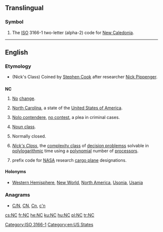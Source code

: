 {{also|N.C.|nC|.nc}}
==Translingual==

===Symbol===
{{head|mul|symbol}}

# The [[ISO]] 3166-1 two-letter (alpha-2) code for [[New Caledonia]].

[[Category:ISO 3166-1]]
----

==English==

===Etymology===
* (Nick's Class) Coined by [[w:Stephen Cook|Stephen Cook]] after researcher [[w:Nick Pippenger|Nick Pippenger]].

==={{abbreviation-old|en}}===
'''NC'''
# [[no|No]] [[change]].
# {{context|US|lang=en}} [[North Carolina]], a state of the [[United States of America]].
# {{context|legal|lang=en}} [[nolo contendere|Nolo contendere]], [[no contest]], a plea in criminal cases.
# {{context|linguistics|lang=en}} [[noun class|Noun class]].
# {{context|electronics|of a [[relay]]|lang=en}} Normally closed.
# {{context|computing theory|lang=en}} ''[[w:NC (complexity)|Nick's Class]]'', the [[complexity class]] of [[decision problems]]s solvable in [[polylogarithmic]] time using a [[polynomial]] number of [[processor]]s.
# {{context|US|aviation|lang=en}} prefix code for [[NASA]] research [[cargo plane]] designations.

====Holonyms====
* [[Western Hemisphere]], [[New World]], [[North America]], [[Usonia]], [[Usania]]

===Anagrams===
* [[C/N#English|C/N]], [[CN#English|CN]], [[Cn#English|Cn]], [[c'n#English|c'n]]

[[Category:en:US States]]

[[cs:NC]]
[[fr:NC]]
[[he:NC]]
[[ku:NC]]
[[hu:NC]]
[[pl:NC]]
[[tr:NC]]